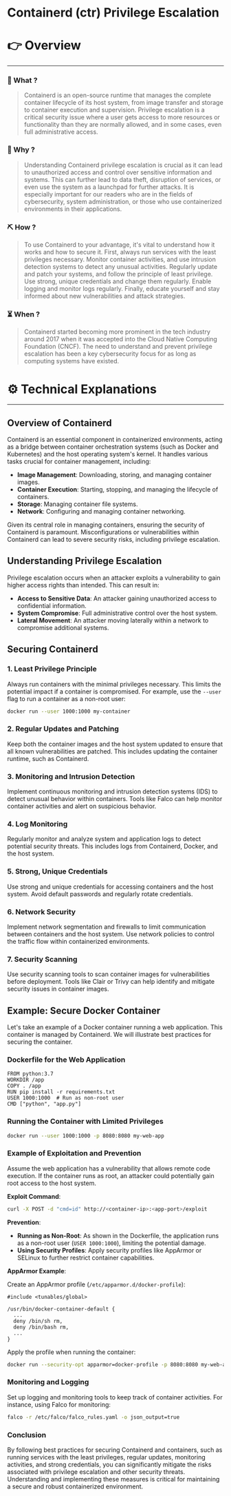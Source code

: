 # Containerd (ctr) Privilege Escalation


# 👉 Overview

---

### 👀 What ?

> Containerd is an open-source runtime that manages the complete container lifecycle of its host system, from image transfer and storage to container execution and supervision. Privilege escalation is a critical security issue where a user gets access to more resources or functionality than they are normally allowed, and in some cases, even full administrative access.
> 

### 🧐 Why ?

> Understanding Containerd privilege escalation is crucial as it can lead to unauthorized access and control over sensitive information and systems. This can further lead to data theft, disruption of services, or even use the system as a launchpad for further attacks. It is especially important for our readers who are in the fields of cybersecurity, system administration, or those who use containerized environments in their applications.
> 

### ⛏️ How ?

> To use Containerd to your advantage, it's vital to understand how it works and how to secure it. First, always run services with the least privileges necessary. Monitor container activities, and use intrusion detection systems to detect any unusual activities. Regularly update and patch your systems, and follow the principle of least privilege. Use strong, unique credentials and change them regularly. Enable logging and monitor logs regularly. Finally, educate yourself and stay informed about new vulnerabilities and attack strategies.
> 

### ⏳ When ?

> Containerd started becoming more prominent in the tech industry around 2017 when it was accepted into the Cloud Native Computing Foundation (CNCF). The need to understand and prevent privilege escalation has been a key cybersecurity focus for as long as computing systems have existed.
> 

# ⚙️ Technical Explanations

---

## Overview of Containerd

Containerd is an essential component in containerized environments, acting as a bridge between container orchestration systems (such as Docker and Kubernetes) and the host operating system's kernel. It handles various tasks crucial for container management, including:

- **Image Management**: Downloading, storing, and managing container images.
- **Container Execution**: Starting, stopping, and managing the lifecycle of containers.
- **Storage**: Managing container file systems.
- **Network**: Configuring and managing container networking.

Given its central role in managing containers, ensuring the security of Containerd is paramount. Misconfigurations or vulnerabilities within Containerd can lead to severe security risks, including privilege escalation.

## Understanding Privilege Escalation

Privilege escalation occurs when an attacker exploits a vulnerability to gain higher access rights than intended. This can result in:

- **Access to Sensitive Data**: An attacker gaining unauthorized access to confidential information.
- **System Compromise**: Full administrative control over the host system.
- **Lateral Movement**: An attacker moving laterally within a network to compromise additional systems.

## Securing Containerd

### 1. **Least Privilege Principle**

Always run containers with the minimal privileges necessary. This limits the potential impact if a container is compromised. For example, use the `--user` flag to run a container as a non-root user:

```bash
docker run --user 1000:1000 my-container

```

### 2. **Regular Updates and Patching**

Keep both the container images and the host system updated to ensure that all known vulnerabilities are patched. This includes updating the container runtime, such as Containerd.

### 3. **Monitoring and Intrusion Detection**

Implement continuous monitoring and intrusion detection systems (IDS) to detect unusual behavior within containers. Tools like Falco can help monitor container activities and alert on suspicious behavior.

### 4. **Log Monitoring**

Regularly monitor and analyze system and application logs to detect potential security threats. This includes logs from Containerd, Docker, and the host system.

### 5. **Strong, Unique Credentials**

Use strong and unique credentials for accessing containers and the host system. Avoid default passwords and regularly rotate credentials.

### 6. **Network Security**

Implement network segmentation and firewalls to limit communication between containers and the host system. Use network policies to control the traffic flow within containerized environments.

### 7. **Security Scanning**

Use security scanning tools to scan container images for vulnerabilities before deployment. Tools like Clair or Trivy can help identify and mitigate security issues in container images.

## Example: Secure Docker Container

Let's take an example of a Docker container running a web application. This container is managed by Containerd. We will illustrate best practices for securing the container.

### Dockerfile for the Web Application

```
FROM python:3.7
WORKDIR /app
COPY . /app
RUN pip install -r requirements.txt
USER 1000:1000  # Run as non-root user
CMD ["python", "app.py"]

```

### Running the Container with Limited Privileges

```bash
docker run --user 1000:1000 -p 8080:8080 my-web-app

```

### Example of Exploitation and Prevention

Assume the web application has a vulnerability that allows remote code execution. If the container runs as root, an attacker could potentially gain root access to the host system.

**Exploit Command**:

```bash
curl -X POST -d "cmd=id" http://<container-ip>:<app-port>/exploit

```

**Prevention**:

- **Running as Non-Root**: As shown in the Dockerfile, the application runs as a non-root user (`USER 1000:1000`), limiting the potential damage.
- **Using Security Profiles**: Apply security profiles like AppArmor or SELinux to further restrict container capabilities.

**AppArmor Example**:

Create an AppArmor profile (`/etc/apparmor.d/docker-profile`):

```
#include <tunables/global>

/usr/bin/docker-container-default {
  ...
  deny /bin/sh rm,
  deny /bin/bash rm,
  ...
}

```

Apply the profile when running the container:

```bash
docker run --security-opt apparmor=docker-profile -p 8080:8080 my-web-app

```

### Monitoring and Logging

Set up logging and monitoring tools to keep track of container activities. For instance, using Falco for monitoring:

```bash
falco -r /etc/falco/falco_rules.yaml -o json_output=true

```

### Conclusion

By following best practices for securing Containerd and containers, such as running services with the least privileges, regular updates, monitoring activities, and strong credentials, you can significantly mitigate the risks associated with privilege escalation and other security threats. Understanding and implementing these measures is critical for maintaining a secure and robust containerized environment.
